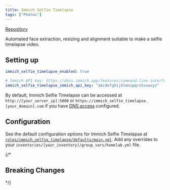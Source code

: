 ```yaml
---
title: Immich Selfie Timelapse
tags: ["Photos"]
---
```



[Repository](https://github.com/ArnaudCrl/immich-automated-selfie-timelapse)

<Tags tags={frontmatter.tags} />

Automated face extraction, resizing and alignment suitable to make a selfie timelapse video.

## Setting up

```yaml title="inventories/homelab/group_vars/homelab.yml"
immich_selfie_timelapse_enabled: true

# Immich API key: https://docs.immich.app/features/command-line-interface/#obtain-the-api-key
immich_selfie_timelapse_immich_api_key: "abcdefghijklmnopqrstuvwxyz"
```

By default, Immich Selfie Timelapse can be accessed at `http://[your_server_ip]:5000` or `https://immich_selfie_timelapse.[your_domain].com` if you have [DNS access](../../guides/dns-access/) configured.

## Configuration

See the default configuration options for Immich Selfie Timelapse at [`roles/immich_selfie_timelapse/defaults/main.yml`](https://github.com/Dylancyclone/ansible-homelab-orchestration/blob/main/roles/immich_selfie_timelapse/defaults/main.yml).
Add any overrides to your `inventories/[your_inventory]/group_vars/homelab.yml` file.

{/* 

## Breaking Changes

*/}